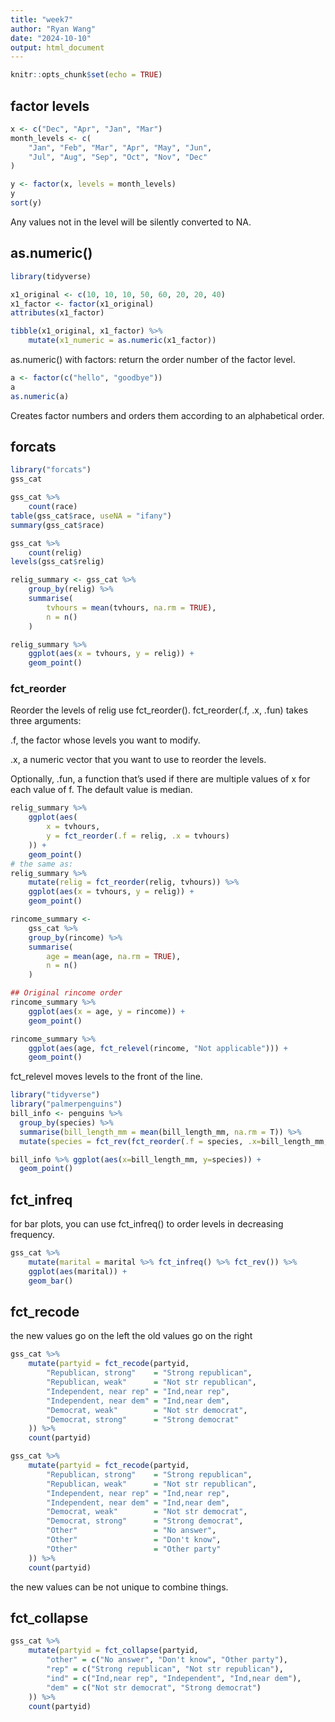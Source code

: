 ```yaml
---
title: "week7"
author: "Ryan Wang"
date: "2024-10-10"
output: html_document
---
```


```r
knitr::opts_chunk$set(echo = TRUE)
```

## factor levels
```r
x <- c("Dec", "Apr", "Jan", "Mar")
month_levels <- c(
    "Jan", "Feb", "Mar", "Apr", "May", "Jun",
    "Jul", "Aug", "Sep", "Oct", "Nov", "Dec"
)

y <- factor(x, levels = month_levels)
y
sort(y)
```
Any values not in the level will be silently converted to NA.

## as.numeric()
```r
library(tidyverse)

x1_original <- c(10, 10, 10, 50, 60, 20, 20, 40)
x1_factor <- factor(x1_original)
attributes(x1_factor)

tibble(x1_original, x1_factor) %>%
    mutate(x1_numeric = as.numeric(x1_factor))
```
as.numeric() with factors: return the order number of the factor level.

```r
a <- factor(c("hello", "goodbye"))
a
as.numeric(a)
```
Creates factor numbers and orders them according to an alphabetical order.

## forcats
```r
library("forcats")
gss_cat

gss_cat %>%
    count(race)
table(gss_cat$race, useNA = "ifany")
summary(gss_cat$race)
```

```r
gss_cat %>%
    count(relig)
levels(gss_cat$relig)
```

```r
relig_summary <- gss_cat %>%
    group_by(relig) %>%
    summarise(
        tvhours = mean(tvhours, na.rm = TRUE),
        n = n()
    )

relig_summary %>%
    ggplot(aes(x = tvhours, y = relig)) +
    geom_point()
```

### fct_reorder
Reorder the levels of relig use fct_reorder(). fct_reorder(.f, .x, .fun) takes three arguments:

.f, the factor whose levels you want to modify.

.x, a numeric vector that you want to use to reorder the levels.

Optionally, .fun, a function that’s used if there are multiple values of x for each value of f. The default value is median.
```r
relig_summary %>%
    ggplot(aes(
        x = tvhours,
        y = fct_reorder(.f = relig, .x = tvhours)
    )) +
    geom_point()
# the same as:
relig_summary %>%
    mutate(relig = fct_reorder(relig, tvhours)) %>%
    ggplot(aes(x = tvhours, y = relig)) +
    geom_point()

rincome_summary <-
    gss_cat %>%
    group_by(rincome) %>%
    summarise(
        age = mean(age, na.rm = TRUE),
        n = n()
    )

## Original rincome order
rincome_summary %>%
    ggplot(aes(x = age, y = rincome)) +
    geom_point()

rincome_summary %>%
    ggplot(aes(age, fct_relevel(rincome, "Not applicable"))) +
    geom_point()
```

fct_relevel moves levels to the front of the line.

```r
library("tidyverse")
library("palmerpenguins")
bill_info <- penguins %>%
  group_by(species) %>%
  summarise(bill_length_mm = mean(bill_length_mm, na.rm = T)) %>%
  mutate(species = fct_rev(fct_reorder(.f = species, .x=bill_length_mm, .desc = T)))

bill_info %>% ggplot(aes(x=bill_length_mm, y=species)) + 
  geom_point()

```

## fct_infreq
for bar plots, you can use fct_infreq() to order levels in decreasing frequency.
```r
gss_cat %>%
    mutate(marital = marital %>% fct_infreq() %>% fct_rev()) %>%
    ggplot(aes(marital)) +
    geom_bar()
```

## fct_recode
the new values go on the left
the old values go on the right
```r
gss_cat %>%
    mutate(partyid = fct_recode(partyid,
        "Republican, strong"    = "Strong republican",
        "Republican, weak"      = "Not str republican",
        "Independent, near rep" = "Ind,near rep",
        "Independent, near dem" = "Ind,near dem",
        "Democrat, weak"        = "Not str democrat",
        "Democrat, strong"      = "Strong democrat"
    )) %>%
    count(partyid)

gss_cat %>%
    mutate(partyid = fct_recode(partyid,
        "Republican, strong"    = "Strong republican",
        "Republican, weak"      = "Not str republican",
        "Independent, near rep" = "Ind,near rep",
        "Independent, near dem" = "Ind,near dem",
        "Democrat, weak"        = "Not str democrat",
        "Democrat, strong"      = "Strong democrat",
        "Other"                 = "No answer",
        "Other"                 = "Don't know",
        "Other"                 = "Other party"
    )) %>%
    count(partyid)
```
the new values can be not unique to combine things.

## fct_collapse
```r
gss_cat %>%
    mutate(partyid = fct_collapse(partyid,
        "other" = c("No answer", "Don't know", "Other party"),
        "rep" = c("Strong republican", "Not str republican"),
        "ind" = c("Ind,near rep", "Independent", "Ind,near dem"),
        "dem" = c("Not str democrat", "Strong democrat")
    )) %>%
    count(partyid)
```

